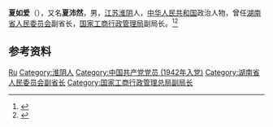 '''夏如爱'''（{{bd|1915年||1985年|9月23日}}），又名'''夏沛然'''，男，[[江苏|江苏]][[淮阴县|淮阴]]人，[[中华人民共和国|中华人民共和国]]政治人物，曾任[[湖南省人民委员会|湖南省人民委员会]]副省长，[[国家工商行政管理局|国家工商行政管理局]]副局长。<ref>{{Cite book|title=江苏革命史词典|author=叶绪昌主编; 王广达, 刘顺发, 邹嘉南副主编|publisher=南京大学出版社|year=1993|isbn=|location=南京|pages=}}</ref><ref>{{Cite book|title=浙江民国人物大辞典|author=林吕建主编|publisher=浙江大学出版社|year=2013|isbn=|location=杭州|pages=820}}</ref>

== 参考资料 ==
{{reflist}}

{{中国人物小作品}}

{{Authority control}}
{{DEFAULTSORT:Xia夏}}
[[Category:夏姓|Ru]]
[[Category:淮阴人|Category:淮阴人]]
[[Category:中国共产党党员_(1942年入党)|Category:中国共产党党员 (1942年入党)]]
[[Category:湖南省人民委员会副省长|Category:湖南省人民委员会副省长]]
[[Category:国家工商行政管理总局副局长|Category:国家工商行政管理总局副局长]]